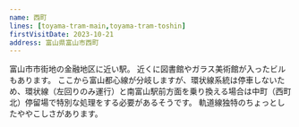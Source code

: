 ```yaml
---
name: 西町
lines: [toyama-tram-main,toyama-tram-toshin]
firstVisitDate: 2023-10-21
address: 富山県富山市西町
---
```



富山市市街地の金融地区に近い駅。
近くに図書館やガラス美術館が入ったビルもあります。
ここから富山都心線が分岐しますが、環状線系統は停車しないため、環状線（左回りのみ運行）と南富山駅前方面を乗り換える場合は<AutoStationLink slug="nakamachi-nishichokita">中町（西町北）</AutoStationLink>停留場で特別な処理をする必要があるそうです。
軌道線独特のちょっとしたややこしさがあります。

